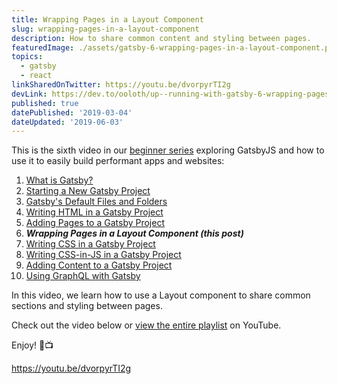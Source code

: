 ```yaml
---
title: Wrapping Pages in a Layout Component
slug: wrapping-pages-in-a-layout-component
description: How to share common content and styling between pages.
featuredImage: ./assets/gatsby-6-wrapping-pages-in-a-layout-component.png
topics:
  - gatsby
  - react
linkSharedOnTwitter: https://youtu.be/dvorpyrTI2g
devLink: https://dev.to/ooloth/up--running-with-gatsby-6-wrapping-pages-in-a-layout-component-4ada
published: true
datePublished: '2019-03-04'
dateUpdated: '2019-06-03'
---
```


This is the sixth video in our [beginner series](https://www.youtube.com/watch?v=jAa1wh5ATm0&list=PLHBEcHVSROXQQhXpNhmiVKKcw72Cc0V-U) exploring GatsbyJS and how to use it to easily build performant apps and websites:

1. [What is Gatsby?](/what-is-gatsby)
2. [Starting a New Gatsby Project](/starting-a-new-gatsby-project)
3. [Gatsby's Default Files and Folders](/gatsbys-default-files-and-folders)
4. [Writing HTML in a Gatsby Project](/writing-html-in-a-gatsby-project)
5. [Adding Pages to a Gatsby Project](/adding-pages-to-a-gatsby-project)
6. **_Wrapping Pages in a Layout Component (this post)_**
7. [Writing CSS in a Gatsby Project](/writing-css-in-a-gatsby-project)
8. [Writing CSS-in-JS in a Gatsby Project](/writing-css-in-js-in-a-gatsby-project)
9. [Adding Content to a Gatsby Project](/adding-content-to-a-gatsby-project)
10. [Using GraphQL with Gatsby](/using-graphql-with-gatsby)

In this video, we learn how to use a Layout component to share common sections and styling between pages.

Check out the video below or [view the entire playlist](https://www.youtube.com/watch?v=jAa1wh5ATm0&list=PLHBEcHVSROXQQhXpNhmiVKKcw72Cc0V-U) on YouTube.

Enjoy! 🎉📺

https://youtu.be/dvorpyrTI2g
